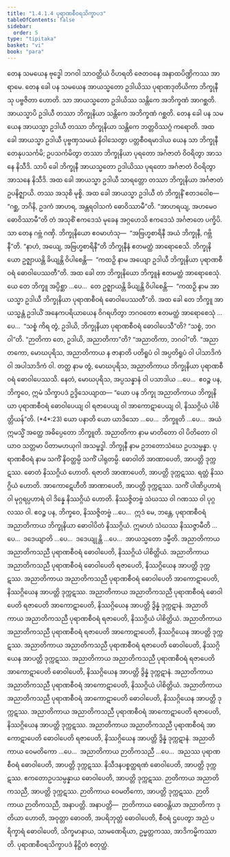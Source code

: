 ```yaml
---
title: "1.4.1.4 ပုရာဏစီဝရသိက္ခာပဒ"
tableOfContents: false
sidebar:
  order: 5
type: "tipitaka"
basket: "vi"
book: "para"
---
```



<DynamicBreadcrumb />

<Division number="503" book="para">

<Paragraph number="1941" book="para">
တေန သမယေန ဗုဒ္ဓေါ ဘဂဝါ သာဝတ္ထိယံ ဝိဟရတိ ဇေတဝနေ အနာထပိဏ္ဍိကဿ အာရာမေ. တေန ခေါ ပန သမယေန အာယသ္မတော ဥဒါယိဿ ပုရာဏဒုတိယိကာ ဘိက္ခုနီသု ပဗ္ဗဇိတာ ဟောတိ. သာ အာယသ္မတော ဥဒါယိဿ သန္တိကေ အဘိက္ခဏံ အာဂစ္ဆတိ. အာယသ္မာပိ ဥဒါယီ တဿာ ဘိက္ခုနိယာ သန္တိကေ အဘိက္ခဏံ ဂစ္ဆတိ. တေန ခေါ ပန သမယေန အာယသ္မာ ဥဒါယီ တဿာ ဘိက္ခုနိယာ သန္တိကေ ဘတ္တဝိဿဂ္ဂံ ကရောတိ.
</Paragraph>

<Paragraph number="1942" book="para">
အထ ခေါ အာယသ္မာ ဥဒါယီ ပုဗ္ဗဏှသမယံ နိဝါသေတွာ ပတ္တစီဝရမာဒါယ ယေန သာ ဘိက္ခုနီ တေနုပသင်္ကမိ; ဥပသင်္ကမိတွာ တဿာ ဘိက္ခုနိယာ ပုရတော အင်္ဂဇာတံ ဝိဝရိတွာ အာသနေ နိသီဒိ. သာပိ ခေါ ဘိက္ခုနီ အာယသ္မတော ဥဒါယိဿ ပုရတော အင်္ဂဇာတံ ဝိဝရိတွာ အာသနေ နိသီဒိ. အထ ခေါ အာယသ္မာ ဥဒါယီ သာရတ္တော တဿာ ဘိက္ခုနိယာ အင်္ဂဇာတံ ဥပနိဇ္ဈာယိ. တဿ အသုစိ မုစ္စိ. အထ ခေါ အာယသ္မာ ဥဒါယီ တံ ဘိက္ခုနိံ ဧတဒဝေါစ—  “ဂစ္ဆ, ဘဂိနိ, ဥဒကံ အာဟရ, အန္တရဝါသကံ ဓောဝိဿာမီ”တိ. “အာဟရယျ, အဟမေဝ ဓောဝိဿာမီ”တိ တံ အသုစိံ ဧကဒေသံ မုခေန အဂ္ဂဟေသိ ဧကဒေသံ အင်္ဂဇာတေ ပက္ခိပိ. သာ တေန ဂဗ္ဘံ ဂဏှိ. ဘိက္ခုနိယော ဧဝမာဟံသု—  “အဗြဟ္မစာရိနီ အယံ ဘိက္ခုနီ, ဂဗ္ဘိနီ”တိ. “နာဟံ, အယျေ, အဗြဟ္မစာရိနီ”တိ ဘိက္ခုနီနံ ဧတမတ္ထံ အာရောစေသိ. ဘိက္ခုနိယော ဥဇ္ဈာယန္တိ ခိယျန္တိ ဝိပါစေန္တိ—  “ကထဉှိ နာမ အယျော ဥဒါယီ ဘိက္ခုနိယာ ပုရာဏစီဝရံ ဓောဝါပေဿတီ”တိ. အထ ခေါ တာ ဘိက္ခုနိယော ဘိက္ခူနံ ဧတမတ္ထံ အာရောစေသုံ. ယေ တေ ဘိက္ခူ အပ္ပိစ္ဆာ …ပေ…  တေ ဥဇ္ဈာယန္တိ ခိယျန္တိ ဝိပါစေန္တိ—  “ကထဉှိ နာမ အာယသ္မာ ဥဒါယီ ဘိက္ခုနိယာ ပုရာဏစီဝရံ ဓောဝါပေဿတီ”တိ.
</Paragraph>

<Paragraph number="1943" book="para">
အထ ခေါ တေ ဘိက္ခူ အာယသ္မန္တံ ဥဒါယိံ အနေကပရိယာယေန ဝိဂရဟိတွာ ဘဂဝတော ဧတမတ္ထံ အာရောစေသုံ …ပေ…  “သစ္စံ ကိရ တွံ, ဥဒါယိ, ဘိက္ခုနိယာ ပုရာဏစီဝရံ ဓောဝါပေသီ”တိ? “သစ္စံ, ဘဂဝါ”တိ. “ဉာတိကာ တေ, ဥဒါယိ, အညာတိကာ”တိ? “အညာတိကာ, ဘဂဝါ”တိ. “အညာတကော, မောဃပုရိသ, အညာတိကာယ န ဇာနာတိ ပတိရူပံ ဝါ အပ္ပတိရူပံ ဝါ ပါသာဒိကံ ဝါ အပါသာဒိကံ ဝါ. တတ္ထ နာမ တွံ, မောဃပုရိသ, အညာတိကာယ ဘိက္ခုနိယာ ပုရာဏစီဝရံ ဓောဝါပေဿသိ. နေတံ, မောဃပုရိသ, အပ္ပသန္နာနံ ဝါ ပသာဒါယ …ပေ…  ဧဝဉ္စ ပန, ဘိက္ခဝေ, ဣမံ သိက္ခာပဒံ ဥဒ္ဒိသေယျာထ—
</Paragraph>

</Division>
<Division number="504" book="para">

<Paragraph number="1944" book="para">
<Emphasis>“ယော ပန ဘိက္ခု အညာတိကာယ ဘိက္ခုနိယာ ပုရာဏစီဝရံ ဓောဝါပေယျ ဝါ ရဇာပေယျ ဝါ အာကောဋာပေယျ ဝါ, နိဿဂ္ဂိယံ ပါစိတ္တိယန်”</Emphasis>တိ. (*4*:<Emphasis>23</Emphasis>)
</Paragraph>

</Division>
<Division number="505" book="para">

<Paragraph number="1945" book="para">
<Emphasis>ယော ပနာ</Emphasis>တိ ယော ယာဒိသော …ပေ…  <Emphasis>ဘိက္ခူ</Emphasis>တိ …ပေ…  အယံ ဣမသ္မိံ အတ္ထေ အဓိပ္ပေတော ဘိက္ခူတိ.
</Paragraph>

<Paragraph number="1946" book="para">
<Emphasis>အညာတိကာ</Emphasis> နာမ မာတိတော ဝါ ပိတိတော ဝါ ယာဝ သတ္တမာ ပိတာမဟယုဂါ အသမ္ဗဒ္ဓါ.
</Paragraph>

<Paragraph number="1947" book="para">
<Emphasis>ဘိက္ခုနီ</Emphasis> နာမ ဥဘတောသံဃေ ဥပသမ္ပန္နာ.
</Paragraph>

<Paragraph number="1948" book="para">
<Emphasis>ပုရာဏစီဝရံ</Emphasis> နာမ သကိံ နိဝတ္ထမ္ပိ သကိံ ပါရုတမ္ပိ.
</Paragraph>

<Paragraph number="1949" book="para">
<Emphasis>ဓောဝါတိ အာဏာပေတိ</Emphasis>, အာပတ္တိ ဒုက္ကဋဿ. ဓောတံ နိဿဂ္ဂိယံ ဟောတိ. <Emphasis>ရဇာတိ အာဏာပေတိ</Emphasis>, အာပတ္တိ ဒုက္ကဋဿ. ရတ္တံ နိဿဂ္ဂိယံ ဟောတိ. <Emphasis>အာကောဋေဟီတိ အာဏာပေတိ</Emphasis>, အာပတ္တိ ဒုက္ကဋဿ. သကိံ ပါဏိပ္ပဟာရံ ဝါ မုဂ္ဂရပ္ပဟာရံ ဝါ ဒိန္နေ နိဿဂ္ဂိယံ ဟောတိ. နိဿဇ္ဇိတဗ္ဗံ သံဃဿ ဝါ ဂဏဿ ဝါ ပုဂ္ဂလဿ ဝါ. ဧဝဉ္စ ပန, ဘိက္ခဝေ, နိဿဇ္ဇိတဗ္ဗံ …ပေ…  ဣဒံ မေ, ဘန္တေ, ပုရာဏစီဝရံ အညာတိကာယ ဘိက္ခုနိယာ ဓောဝါပိတံ နိဿဂ္ဂိယံ. ဣမာဟံ သံဃဿ နိဿဇ္ဇာမီတိ …ပေ…  ဒဒေယျာတိ …ပေ…  ဒဒေယျုန္တိ …ပေ…  အာယသ္မတော ဒမ္မီတိ.
</Paragraph>

</Division>
<Division number="506" book="para">

<Paragraph number="1950" book="para">
အညာတိကာယ အညာတိကသညီ ပုရာဏစီဝရံ ဓောဝါပေတိ, နိဿဂ္ဂိယံ ပါစိတ္တိယံ. အညာတိကာယ အညာတိကသညီ ပုရာဏစီဝရံ ဓောဝါပေတိ ရဇာပေတိ, နိဿဂ္ဂိယေန အာပတ္တိ ဒုက္ကဋဿ. အညာတိကာယ အညာတိကသညီ ပုရာဏစီဝရံ ဓောဝါပေတိ အာကောဋာပေတိ, နိဿဂ္ဂိယေန အာပတ္တိ ဒုက္ကဋဿ. အညာတိကာယ အညာတိကသညီ ပုရာဏစီဝရံ ဓောဝါပေတိ ရဇာပေတိ အာကောဋာပေတိ, နိဿဂ္ဂိယေန အာပတ္တိ ဒွိန္နံ ဒုက္ကဋာနံ.
</Paragraph>

<Paragraph number="1951" book="para">
အညာတိကာယ အညာတိကသညီ ပုရာဏစီဝရံ ရဇာပေတိ, နိဿဂ္ဂိယံ ပါစိတ္တိယံ. အညာတိကာယ အညာတိကသညီ ပုရာဏစီဝရံ ရဇာပေတိ အာကောဋာပေတိ, နိဿဂ္ဂိယေန အာပတ္တိ ဒုက္ကဋဿ. အညာတိကာယ အညာတိကသညီ ပုရာဏစီဝရံ ရဇာပေတိ ဓောဝါပေတိ, နိဿဂ္ဂိယေန အာပတ္တိ ဒုက္ကဋဿ. အညာတိကာယ အညာတိကသညီ ပုရာဏစီဝရံ ရဇာပေတိ အာကောဋာပေတိ ဓောဝါပေတိ, နိဿဂ္ဂိယေန အာပတ္တိ ဒွိန္နံ ဒုက္ကဋာနံ.
</Paragraph>

<Paragraph number="1952" book="para">
အညာတိကာယ အညာတိကသညီ ပုရာဏစီဝရံ အာကောဋာပေတိ, နိဿဂ္ဂိယံ ပါစိတ္တိယံ. အညာတိကာယ အညာတိကသညီ ပုရာဏစီဝရံ အာကောဋာပေတိ ဓောဝါပေတိ, နိဿဂ္ဂိယေန အာပတ္တိ ဒုက္ကဋဿ. အညာတိကာယ အညာတိကသညီ ပုရာဏစီဝရံ အာကောဋာပေတိ ရဇာပေတိ, နိဿဂ္ဂိယေန အာပတ္တိ ဒုက္ကဋဿ. အညာတိကာယ အညာတိကသညီ ပုရာဏစီဝရံ အာကောဋာပေတိ ဓောဝါပေတိ ရဇာပေတိ, နိဿဂ္ဂိယေန အာပတ္တိ ဒွိန္နံ ဒုက္ကဋာနံ.
</Paragraph>

<Paragraph number="1953" book="para">
အညာတိကာယ ဝေမတိကော …ပေ…  အညာတိကာယ ဉာတိကသညီ …ပေ…  အညဿ ပုရာဏစီဝရံ ဓောဝါပေတိ, အာပတ္တိ ဒုက္ကဋဿ. နိသီဒနပစ္စတ္ထရဏံ ဓောဝါပေတိ, အာပတ္တိ ဒုက္ကဋဿ. ဧကတောဥပသမ္ပန္နာယ ဓောဝါပေတိ, အာပတ္တိ ဒုက္ကဋဿ. ဉာတိကာယ အညာတိကသညီ, အာပတ္တိ ဒုက္ကဋဿ. ဉာတိကာယ ဝေမတိကော, အာပတ္တိ ဒုက္ကဋဿ. ဉာတိကာယ ဉာတိကသညီ, အနာပတ္တိ.
</Paragraph>

</Division>
<Division number="507" book="para">

<Paragraph number="1954" book="para">
အနာပတ္တိ—  ဉာတိကာယ ဓောဝန္တိယာ အညာတိကာ ဒုတိယာ ဟောတိ, အဝုတ္တာ ဓောဝတိ, အပရိဘုတ္တံ ဓောဝါပေတိ, စီဝရံ ဌပေတွာ အညံ ပရိက္ခာရံ ဓောဝါပေတိ, သိက္ခမာနာယ, သာမဏေရိယာ, ဥမ္မတ္တကဿ, အာဒိကမ္မိကဿာတိ.

</Paragraph>
</Division>

<Paragraph number="1955" type="center" book="para">
ပုရာဏစီဝရသိက္ခာပဒံ နိဋ္ဌိတံ စတုတ္ထံ.
</Paragraph>